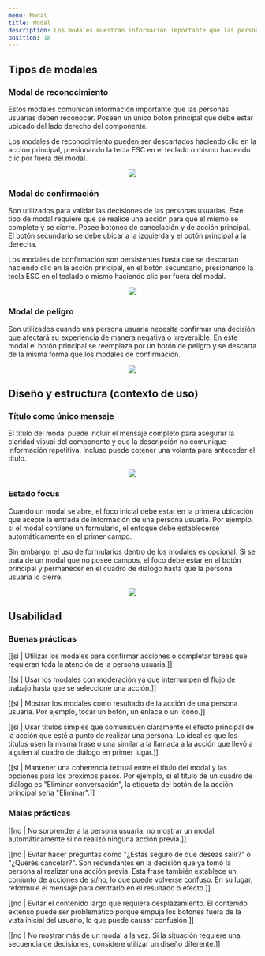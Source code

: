 ```yaml
---
menu: Modal
title: Modal
description: Los modales muestran información importante que las personas usuarias deben reconocer. Aparecen en forma de ventana sobre la interfaz y bloquean el flujo de trabajo hasta que se selecciona una acción.
position: 18
---
```


## Tipos de modales

### Modal de reconocimiento

Estos modales comunican información importante que las personas usuarias deben reconocer. Poseen un único botón principal que debe estar ubicado del lado derecho del componente.

Los modales de reconocimiento pueden ser descartados haciendo clic en la acción principal, presionando la tecla ESC en el teclado o mismo haciendo clic por fuera del modal.

<div align="center" className="mt-5">
  <img src="/componentes/modals/modal-1.png" />
</div>

### Modal de confirmación

Son utilizados para validar las decisiones de las personas usuarias. Este tipo de modal requiere que se realice una acción para que el mismo se complete y se cierre. Posee botones de cancelación y de acción principal. El botón secundario se debe ubicar a la izquierda y el botón principal a la derecha.

Los modales de confirmación son persistentes hasta que se descartan haciendo clic en la acción principal, en el botón secundario, presionando la tecla ESC en el teclado o mismo haciendo clic por fuera del modal.

<div align="center" className="mt-5">
  <img src="/componentes/modals/modal-2.png" />
</div>

### Modal de peligro

Son utilizados cuando una persona usuaria necesita confirmar una decisión que afectará su experiencia de manera negativa o irreversible. En este modal el botón principal se reemplaza por un botón de peligro y se descarta de la misma forma que los modales de confirmación.

<div align="center" className="mt-5">
  <img src="/componentes/modals/modal-3.png" />
</div>

## Diseño y estructura (contexto de uso)

### Título como único mensaje

El título del modal puede incluír el mensaje completo para asegurar la claridad visual del componente y que la descripción no comunique información repetitiva. Incluso puede cotener una volanta para anteceder el título.

<div align="center" className="mt-5">
  <img src="/componentes/modals/modal-4.png" />
</div>

### Estado focus

Cuando un modal se abre, el foco inicial debe estar en la primera ubicación que acepte la entrada de información de una persona usuaria. Por ejemplo, si el modal contiene un formulario, el enfoque debe establecerse automáticamente en el primer campo.

Sin embargo, el uso de formularios dentro de los modales es opcional. Si se trata de un modal que no posee campos, el foco debe estar en el botón principal y permanecer en el cuadro de diálogo hasta que la persona usuaria lo cierre.

<div align="center" className="mt-5">
  <img src="/componentes/modals/modal-5.png" />
</div>

## Usabilidad

### Buenas prácticas

[[si | Utilizar los modales para confirmar acciones o completar tareas que requieran toda la atención de la persona usuaria.]]

[[si | Usar los modales con moderación ya que interrumpen el flujo de trabajo hasta que se seleccione una acción.]]

[[si | Mostrar los modales como resultado de la acción de una persona usuaria. Por ejemplo, tocar un botón, un enlace o un ícono.]]

[[si | Usar títulos simples que comuniquen claramente el efecto principal de la acción que esté a punto de realizar una persona. Lo ideal es que los títulos usen la misma frase o una similar a la llamada a la acción que llevó a alguien al cuadro de diálogo en primer lugar.]]

[[si | Mantener una coherencia textual entre el título del modal y las opciones para los próximos pasos. Por ejemplo, si el título de un cuadro de diálogo es "Eliminar conversación", la etiqueta del botón de la acción principal sería "Eliminar".]]

### Malas prácticas

[[no | No sorprender a la persona usuaria, no mostrar un modal automáticamente si no realizó ninguna acción previa.]]

[[no | Evitar hacer preguntas como "¿Estás seguro de que deseas salir?" o "¿Querés cancelar?". Son redundantes en la decisión que ya tomó la persona al realizar una acción previa. Esta frase también establece un conjunto de acciones de sí/no, lo que puede volverse confuso. En su lugar, reformule el mensaje para centrarlo en el resultado o efecto.]]

[[no | Evitar el contenido largo que requiera desplazamiento. El contenido extenso puede ser problemático porque empuja los botones fuera de la vista inicial del usuario, lo que puede causar confusión.]]

[[no | No mostrar más de un modal a la vez. Si la situación requiere una secuencia de decisiones, considere utilizar un diseño diferente.]]
